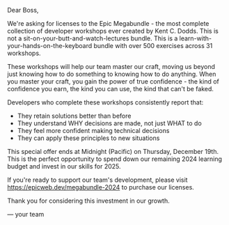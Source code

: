 Dear Boss,

We're asking for licenses to the Epic Megabundle - the most complete collection of developer workshops ever created by Kent C. Dodds. This is not a sit-on-your-butt-and-watch-lectures bundle. This is a learn-with-your-hands-on-the-keyboard bundle with over 500 exercises across 31 workshops.

These workshops will help our team master our craft, moving us beyond just knowing how to do something to knowing how to do anything. When you master your craft, you gain the power of true confidence - the kind of confidence you earn, the kind you can use, the kind that can't be faked.

Developers who complete these workshops consistently report that:
- They retain solutions better than before
- They understand WHY decisions are made, not just WHAT to do
- They feel more confident making technical decisions
- They can apply these principles to new situations

This special offer ends at Midnight (Pacific) on Thursday, December 19th. This is the perfect opportunity to spend down our remaining 2024 learning budget and invest in our skills for 2025.

If you're ready to support our team's development, please visit https://epicweb.dev/megabundle-2024 to purchase our licenses.

Thank you for considering this investment in our growth.

— your team